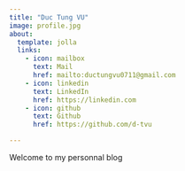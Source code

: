 ```yaml
---
title: "Duc Tung VU"
image: profile.jpg
about:
  template: jolla
  links:
    - icon: mailbox
      text: Mail
      href: mailto:ductungvu0711@gmail.com
    - icon: linkedin
      text: LinkedIn
      href: https://linkedin.com
    - icon: github
      text: Github
      href: https://github.com/d-tvu

---
```


Welcome to my personnal blog
